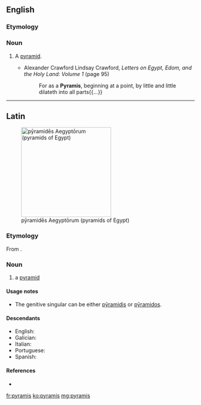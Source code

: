 ==English==

===Etymology===
{{etyl|la|en}} {{lena}}

===Noun===
{{en-noun|pyramides}}

# {{context|obsolete|lang=en}} A [[pyramid]].
#* Alexander Crawford Lindsay Crawford, ''Letters on Egypt, Edom, and the Holy Land: Volume 1'' (page 95)
#*: For as a '''Pyramis''', beginning at a point, by little and little dilateth into all parts{{...}}

{{Webster 1913}}

----

==Latin==
[[File:All Gizah Pyramids.jpg|thumb|240px|pȳramidēs Aegyptōrum (pyramids of Egypt)]]

===Etymology===
From {{etyl|grc|la}} {{term|πυραμίς|tr=pyramis|sc=Grek|lang=grc}}.

===Noun===
{{la-noun|pȳramis|pyramidis|pȳramidis|f|third}}

# a [[pyramid]]

====Usage notes====
* The genitive singular can be either [[pyramidis|pȳramidis]] or [[pyramidos|pȳramidos]].

====Descendants====
* English: {{l|en|pyramid}}
* Galician: {{l|gl|pirámide}}
* Italian: {{l|it|piramide}}
* Portuguese: {{l|pt|pirâmide}}
* Spanish: {{l|es|pirámide}}

====References====
* {{R:L&S|pyramis}}

[[fr:pyramis]]
[[ko:pyramis]]
[[mg:pyramis]]